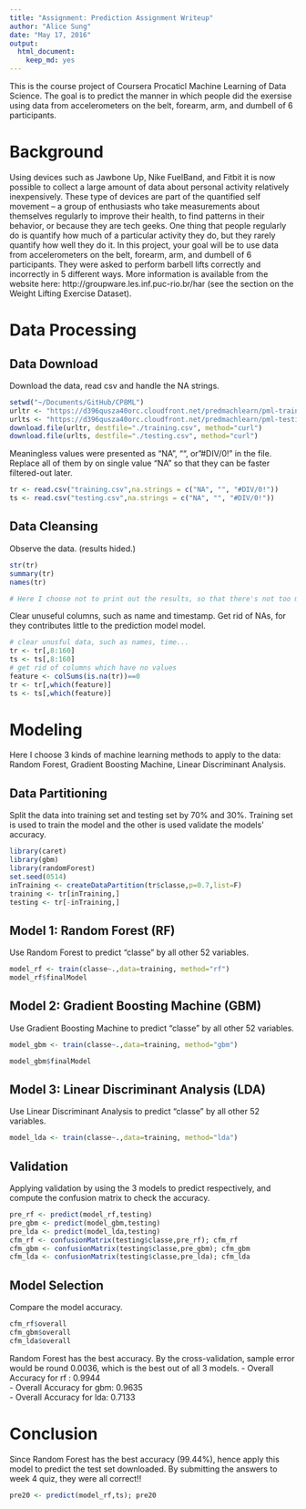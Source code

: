 ```yaml
---
title: "Assignment: Prediction Assignment Writeup"
author: "Alice Sung"
date: "May 17, 2016"
output: 
  html_document: 
    keep_md: yes
---
```



This is the course project of Coursera Procaticl Machine Learning of Data Science. 
The goal is to predict the manner in which people did the exersise using data from accelerometers on the belt, forearm, arm, and dumbell of 6 participants. 

# Background
Using devices such as Jawbone Up, Nike FuelBand, and Fitbit it is now possible to collect a large amount of data about personal activity relatively inexpensively. These type of devices are part of the quantified self movement – a group of enthusiasts who take measurements about themselves regularly to improve their health, to find patterns in their behavior, or because they are tech geeks. One thing that people regularly do is quantify how much of a particular activity they do, but they rarely quantify how well they do it. In this project, your goal will be to use data from accelerometers on the belt, forearm, arm, and dumbell of 6 participants. They were asked to perform barbell lifts correctly and incorrectly in 5 different ways. More information is available from the website here:   http://groupware.les.inf.puc-rio.br/har (see the section on the Weight Lifting Exercise Dataset).  

# Data Processing

## Data Download  
Download the data, read csv and handle the NA strings.  

```r
setwd("~/Documents/GitHub/CP8ML")
urltr <- "https://d396qusza40orc.cloudfront.net/predmachlearn/pml-training.csv"
urlts <- "https://d396qusza40orc.cloudfront.net/predmachlearn/pml-testing.csv"
download.file(urltr, destfile="./training.csv", method="curl")
download.file(urlts, destfile="./testing.csv", method="curl")
```

Meaningless values were presented as "NA", "", or "#DIV/0!" in the file. Replace all of them by on single value "NA" so that they can be faster filtered-out later.  

```r
tr <- read.csv("training.csv",na.strings = c("NA", "", "#DIV/0!")) 
ts <- read.csv("testing.csv",na.strings = c("NA", "", "#DIV/0!"))
```


## Data Cleansing  

Observe the data. (results hided.)
```r
str(tr)
summary(tr)
names(tr)

# Here I choose not to print out the results, so that there's not too many lines taking all the space of this report.
```

Clear unuseful columns, such as name and timestamp. Get rid of NAs, for they contributes little to the prediction model model.   
```r
# clear unusful data, such as names, time...
tr <- tr[,8:160]
ts <- ts[,8:160]
# get rid of columns which have no values
feature <- colSums(is.na(tr))==0
tr <- tr[,which(feature)]
ts <- ts[,which(feature)]
```


# Modeling  

Here I choose 3 kinds of machine learning methods to apply to the data: Random Forest, Gradient Boosting Machine, Linear Discriminant Analysis.   

## Data Partitioning  
Split the data into training set and testing set by 70% and 30%. Training set is used to train the model and the other is used validate the models' accuracy.

```r
library(caret)
library(gbm)
library(randomForest)
set.seed(0514)
inTraining <- createDataPartition(tr$classe,p=0.7,list=F)
training <- tr[inTraining,]
testing <- tr[-inTraining,]
```

## Model 1: Random Forest (RF)  
Use Random Forest to predict "classe" by all other 52 variables.  
```r
model_rf <- train(classe~.,data=training, method="rf")
model_rf$finalModel
```

## Model 2: Gradient Boosting Machine (GBM)  
Use Gradient Boosting Machine to predict "classe" by all other 52 variables.   
```r
model_gbm <- train(classe~.,data=training, method="gbm")
```
```r
model_gbm$finalModel
```

## Model 3: Linear Discriminant Analysis (LDA)   
Use Linear Discriminant Analysis to predict "classe" by all other 52 variables.  
```r
model_lda <- train(classe~.,data=training, method="lda")
```

## Validation
Applying validation by using the 3 models to predict respectively, and compute the confusion matrix to check the accuracy.  
```r
pre_rf <- predict(model_rf,testing)
pre_gbm <- predict(model_gbm,testing)
pre_lda <- predict(model_lda,testing)
cfm_rf <- confusionMatrix(testing$classe,pre_rf); cfm_rf
cfm_gbm <- confusionMatrix(testing$classe,pre_gbm); cfm_gbm
cfm_lda <- confusionMatrix(testing$classe,pre_lda); cfm_lda
```


## Model Selection
Compare the model accuracy.
```r
cfm_rf$overall
cfm_gbm$overall
cfm_lda$overall
```

Random Forest has the best accuracy.  By the cross-validation, sample error would be round 0.0036, which is the best out of all 3 models. 
- Overall Accuracy for rf : 0.9944  
- Overall Accuracy for gbm: 0.9635  
- Overall Accuracy for lda: 0.7133  

# Conclusion  
Since Random Forest has the best accuracy (99.44%), hence apply this model to predict the test set downloaded. By submitting the answers to week 4 quiz, they were all correct!!
```r
pre20 <- predict(model_rf,ts); pre20
```



